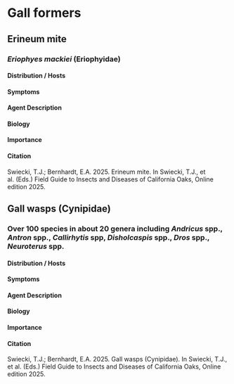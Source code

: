 # Gall formers {#gall}

## Erineum mite {-}

### *Eriophyes mackiei* (Eriophyidae) {-}

#### Distribution / Hosts {-}



#### Symptoms {-}



#### Agent Description {-}



#### Biology {-}



#### Importance {-}

#### Citation {-}

Swiecki, T.J.; Bernhardt, E.A. 2025. Erineum mite. In Swiecki, T.J., et al. (Eds.) Field Guide to Insects and Diseases of California Oaks, Online edition 2025.

## Gall wasps (Cynipidae) {-}

### Over 100 species in about 20 genera including *Andricus* spp., *Antron* spp., *Callirhytis* spp, *Disholcaspis* spp., *Dros* spp., *Neuroterus* spp. {-}

#### Distribution / Hosts {-}



#### Symptoms {-}



#### Agent Description {-}



#### Biology {-}



#### Importance {-}

#### Citation {-}

Swiecki, T.J.; Bernhardt, E.A. 2025. Gall wasps (Cynipidae). In Swiecki, T.J., et al. (Eds.) Field Guide to Insects and Diseases of California Oaks, Online edition 2025.

